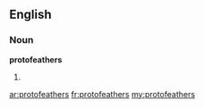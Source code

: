 ==English==

===Noun===
'''protofeathers'''

# {{plural of|protofeather}}

[[ar:protofeathers]]
[[fr:protofeathers]]
[[my:protofeathers]]
